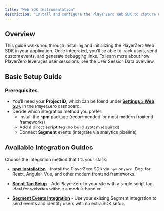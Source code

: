 ```yaml
---
title: "Web SDK Instrumentation"
description: "Install and configure the PlayerZero Web SDK to capture user sessions, track events, and generate debugging insights in your application."
---
```


## Overview

This guide walks you through installing and initializing the PlayerZero Web SDK in your application. Once integrated, you’ll be able to track users, send custom events, and generate debugging links. To learn more about how PlayerZero leverages user sesssions, see the [User Session Data](/connect-data-to-playerzero/user-session-data) overview.

## Basic Setup Guide

### Prerequisites
- You’ll need your **Project ID**, which can be found under [**Settings > Web SDK**](https://go.playerzero.app/setting/web) in the PlayerZero dashboard.
- Decide which integration method you prefer:
  - Install the **npm** package (recommended for most modern frontend frameworks)
  - Add a direct **script** tag (no build system required)
  - Connect **Segment** events (integrate via analytics pipeline)

## Available Integration Guides

Choose the integration method that fits your stack:

- **[npm Installation](/developer-guide/configuration-guides/capturing-user-sessions/npm)** - Install the PlayerZero SDK via `npm` or `yarn`. Best for React, Angular, Vue, and other modern frontend frameworks.

- **[Script Tag Setup](/developer-guide/configuration-guides/capturing-user-sessions/script-tag)** - Add PlayerZero to your site with a single script tag. Ideal for websites without a module bundler.

- **[Segment Events Integration](/developer-guide/configuration-guides/capturing-user-sessions/segment)** - Use your existing Segment integration to send events and identify users with no extra SDK setup.

